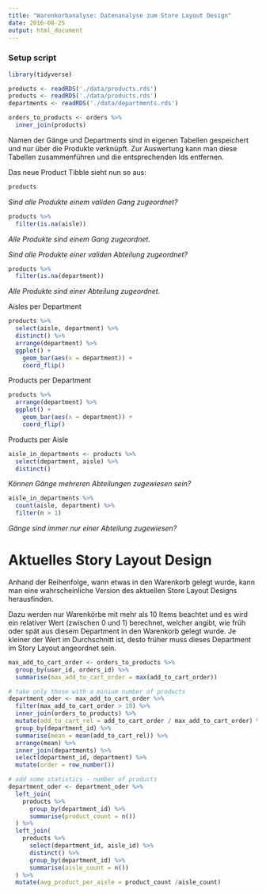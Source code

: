 ---
title: "Warenkorbanalyse: Datenanalyse zum Store Layout Design"
date: 2016-08-25
output: html_document
---

### Setup script

```{r}
library(tidyverse)

products <- readRDS('./data/products.rds')
products <- readRDS('./data/products.rds')
departments <- readRDS('./data/departments.rds')

orders_to_products <- orders %>%
  inner_join(products)
```


Namen der Gänge und Departments sind in eigenen Tabellen gespeichert und nur über die Produkte verknüpft. Zur Auswertung kann man diese Tabellen zusammenführen und die entsprechenden Ids entfernen.

Das neue Product Tibble sieht nun so aus:

```{r}
products
```

*Sind alle Produkte einem validen Gang zugeordnet?*

```{r}
products %>%
  filter(is.na(aisle))
```

_Alle Produkte sind einem Gang zugeordnet._

*Sind alle Produkte einer validen Abteilung zugeordnet?*

```{r}
products %>%
  filter(is.na(department))
```

_Alle Produkte sind einer Abteilung zugeordnet._

Aisles per Department

```{r}
products %>%
  select(aisle, department) %>%
  distinct() %>%
  arrange(department) %>%
  ggplot() +
    geom_bar(aes(x = department)) +
    coord_flip()
```

Products per Department

```{r}
products %>%
  arrange(department) %>%
  ggplot() +
    geom_bar(aes(x = department)) +
    coord_flip()
```

Products per Aisle

```{r fig.height=25}
aisle_in_departments <- products %>%
  select(department, aisle) %>%
  distinct()
```

*Können Gänge mehreren Abteilungen zugewiesen sein?*

```{r}
aisle_in_departments %>%
  count(aisle, department) %>%
  filter(n > 1)
```

_Gänge sind immer nur einer Abteilung zugewiesen?_

# Aktuelles Story Layout Design

Anhand der Reihenfolge, wann etwas in den Warenkorb gelegt wurde, kann man eine wahrscheinliche Version des aktuellen Store Layout Designs herausfinden.

Dazu werden nur Warenkörbe mit mehr als 10 Items beachtet und es wird ein relativer Wert (zwischen 0 und 1) berechnet, welcher angibt, wie früh oder spät aus diesem Department in den Warenkorb gelegt wurde. Je kleiner der Wert im Durchschnitt ist, desto früher muss dieses Department im Story Layout angeordnet sein.

```{r}
max_add_to_cart_order <- orders_to_products %>%
  group_by(user_id, orders_id) %>%
  summarise(max_add_to_cart_order = max(add_to_cart_order))

# take only those with a minium number of products
department_oder <- max_add_to_cart_order %>%
  filter(max_add_to_cart_order > 10) %>%
  inner_join(orders_to_products) %>%
  mutate(add_to_cart_rel = add_to_cart_order / max_add_to_cart_order) %>%
  group_by(department_id) %>%
  summarise(mean = mean(add_to_cart_rel)) %>%
  arrange(mean) %>%
  inner_join(departments) %>%
  select(department_id, department) %>%
  mutate(order = row_number())

# add some statistics - number of products
department_oder <- department_oder %>%
  left_join(
    products %>%
      group_by(department_id) %>%
      summarise(product_count = n())
  ) %>%
  left_join(
    products %>%
      select(department_id, aisle_id) %>%
      distinct() %>%
      group_by(department_id) %>%
      summarise(aisle_count = n())
  ) %>%
  mutate(avg_product_per_aisle = product_count /aisle_count)


```
